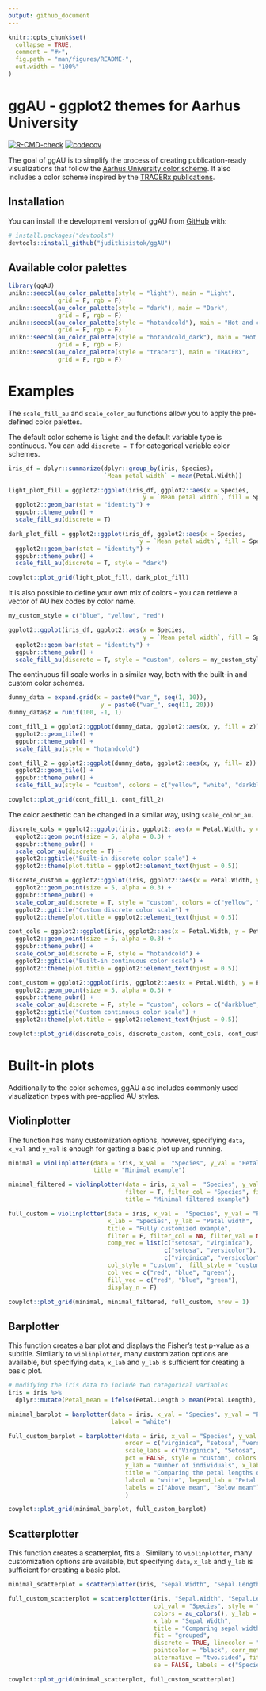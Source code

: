 ```yaml
---
output: github_document
---
```


<!-- README.md is generated from README.Rmd. Please edit that file -->

```r
knitr::opts_chunk$set(
  collapse = TRUE,
  comment = "#>",
  fig.path = "man/figures/README-",
  out.width = "100%"
)
```

# ggAU - ggplot2 themes for Aarhus University

<!-- badges: start -->
[![R-CMD-check](https://github.com/juditkisistok/ggAU/actions/workflows/check-standard.yaml/badge.svg)](https://github.com/juditkisistok/ggAU/actions/workflows/check-standard.yaml)
[![codecov](https://codecov.io/gh/juditkisistok/ggAU/branch/master/graph/badge.svg?token=QOHSNRTDEN)](https://codecov.io/gh/juditkisistok/ggAU)
<!-- badges: end -->

The goal of ggAU is to simplify the process of creating publication-ready visualizations that follow the [Aarhus University color scheme](https://medarbejdere.au.dk/en/administration/communication/guidelines/guidelinesforcolours). It also includes a color scheme inspired by the [TRACERx publications](https://www.nature.com/collections/haffgaicaf). 

## Installation

You can install the development version of ggAU from [GitHub](https://github.com/) with:

``` r
# install.packages("devtools")
devtools::install_github("juditkisistok/ggAU")
```

## Available color palettes

```r
library(ggAU)
unikn::seecol(au_color_palette(style = "light"), main = "Light", 
              grid = F, rgb = F)
unikn::seecol(au_color_palette(style = "dark"), main = "Dark", 
              grid = F, rgb = F)
unikn::seecol(au_color_palette(style = "hotandcold"), main = "Hot and cold", 
              grid = F, rgb = F)
unikn::seecol(au_color_palette(style = "hotandcold_dark"), main = "Hot and cold (dark)", 
              grid = F, rgb = F)
unikn::seecol(au_color_palette(style = "tracerx"), main = "TRACERx", 
              grid = F, rgb = F)
```

# Examples

The `scale_fill_au` and `scale_color_au` functions allow you to apply the pre-defined color palettes. 

The default color scheme is `light` and the default variable type is continuous. You can add `discrete = T` for categorical variable color schemes.

```r
iris_df = dplyr::summarize(dplyr::group_by(iris, Species), 
                           `Mean petal width` = mean(Petal.Width))

light_plot_fill = ggplot2::ggplot(iris_df, ggplot2::aes(x = Species, 
                                      y = `Mean petal width`, fill = Species)) +
  ggplot2::geom_bar(stat = "identity") +
  ggpubr::theme_pubr() +
  scale_fill_au(discrete = T)

dark_plot_fill = ggplot2::ggplot(iris_df, ggplot2::aes(x = Species, 
                                     y = `Mean petal width`, fill = Species)) +
  ggplot2::geom_bar(stat = "identity") +
  ggpubr::theme_pubr() +
  scale_fill_au(discrete = T, style = "dark")

cowplot::plot_grid(light_plot_fill, dark_plot_fill)
```

It is also possible to define your own mix of colors - you can retrieve a vector of AU hex codes by color name. 

```r
my_custom_style = c("blue", "yellow", "red")

ggplot2::ggplot(iris_df, ggplot2::aes(x = Species, 
                                      y = `Mean petal width`, fill = Species)) +
  ggplot2::geom_bar(stat = "identity") +
  ggpubr::theme_pubr() +
  scale_fill_au(discrete = T, style = "custom", colors = my_custom_style)
```

The continuous fill scale works in a similar way, both with the built-in and custom color schemes.
```r
dummy_data = expand.grid(x = paste0("var_", seq(1, 10)),
                          y = paste0("var_", seq(11, 20)))
dummy_data$z = runif(100, -1, 1)

cont_fill_1 = ggplot2::ggplot(dummy_data, ggplot2::aes(x, y, fill = z)) +
  ggplot2::geom_tile() +
  ggpubr::theme_pubr() +
  scale_fill_au(style = "hotandcold")

cont_fill_2 = ggplot2::ggplot(dummy_data, ggplot2::aes(x, y, fill= z)) +
  ggplot2::geom_tile() +
  ggpubr::theme_pubr() +
  scale_fill_au(style = "custom", colors = c("yellow", "white", "darkblue"))

cowplot::plot_grid(cont_fill_1, cont_fill_2)
```

The color aesthetic can be changed in a similar way, using `scale_color_au`.

```r
discrete_cols = ggplot2::ggplot(iris, ggplot2::aes(x = Petal.Width, y = Petal.Length, color = Species)) +
  ggplot2::geom_point(size = 5, alpha = 0.3) +
  ggpubr::theme_pubr() +
  scale_color_au(discrete = T) +
  ggplot2::ggtitle("Built-in discrete color scale") +
  ggplot2::theme(plot.title = ggplot2::element_text(hjust = 0.5))

discrete_custom = ggplot2::ggplot(iris, ggplot2::aes(x = Petal.Width, y = Petal.Length, color = Species)) +
  ggplot2::geom_point(size = 5, alpha = 0.3) +
  ggpubr::theme_pubr() +
  scale_color_au(discrete = T, style = "custom", colors = c("yellow", "magenta", "darkblue")) +
  ggplot2::ggtitle("Custom discrete color scale") +
  ggplot2::theme(plot.title = ggplot2::element_text(hjust = 0.5))

cont_cols = ggplot2::ggplot(iris, ggplot2::aes(x = Petal.Width, y = Petal.Length, color = Petal.Length)) +
  ggplot2::geom_point(size = 5, alpha = 0.3) +
  ggpubr::theme_pubr() +
  scale_color_au(discrete = F, style = "hotandcold") +
  ggplot2::ggtitle("Built-in continuous color scale") +
  ggplot2::theme(plot.title = ggplot2::element_text(hjust = 0.5))

cont_custom = ggplot2::ggplot(iris, ggplot2::aes(x = Petal.Width, y = Petal.Length, color = Petal.Length)) +
  ggplot2::geom_point(size = 5, alpha = 0.3) +
  ggpubr::theme_pubr() +
  scale_color_au(discrete = F, style = "custom", colors = c("darkblue", "yellow", "magenta")) +
  ggplot2::ggtitle("Custom continuous color scale") +
  ggplot2::theme(plot.title = ggplot2::element_text(hjust = 0.5))

cowplot::plot_grid(discrete_cols, discrete_custom, cont_cols, cont_custom)
```

# Built-in plots

Additionally to the color schemes, ggAU also includes commonly used visualization types with pre-applied AU styles.

## Violinplotter

The function has many customization options, however, specifying `data`, `x_val` and `y_val` is enough for getting a basic plot up and running.

```r
minimal = violinplotter(data = iris, x_val =  "Species", y_val = "Petal.Width",
                        title = "Minimal example")

minimal_filtered = violinplotter(data = iris, x_val =  "Species", y_val = "Petal.Width",
                                 filter = T, filter_col = "Species", filter_val = c("setosa", "virginica"),
                                 title = "Minimal filtered example")

full_custom = violinplotter(data = iris, x_val =  "Species", y_val = "Petal.Width", 
                            x_lab = "Species", y_lab = "Petal width", 
                            title = "Fully customized example",
                            filter = F, filter_col = NA, filter_val = NA,
                            comp_vec = list(c("setosa", "virginica"), 
                                            c("setosa", "versicolor"), 
                                            c("virginica", "versicolor")),
                            col_style = "custom",  fill_style = "custom", 
                            col_vec = c("red", "blue", "green"), 
                            fill_vec = c("red", "blue", "green"),
                            display_n = F)

cowplot::plot_grid(minimal, minimal_filtered, full_custom, nrow = 1)
```

## Barplotter

This function creates a bar plot and displays the Fisher's test p-value as a subtitle. Similarly to `violinplotter`, many customization options are available, but specifying `data`, `x_lab` and `y_lab` is sufficient for creating a basic plot.

```r
# modifying the iris data to include two categorical variables
iris = iris %>%
  dplyr::mutate(Petal_mean = ifelse(Petal.Length > mean(Petal.Length), "above_mean", "below_mean"))

minimal_barplot = barplotter(data = iris, x_val = "Species", y_val = "Petal_mean",
                             labcol = "white")

full_custom_barplot = barplotter(data = iris, x_val = "Species", y_val = "Petal_mean",
                                 order = c("virginica", "setosa", "versicolor"),
                                 scale_labs = c("Virginica", "Setosa", "Versicolor"),
                                 pct = FALSE, style = "custom", colors = c("darkblue", "magenta"),
                                 y_lab = "Number of individuals", x_lab = "",
                                 title = "Comparing the petal lengths of different species",
                                 labcol = "white", legend_lab = "Petal length category",
                                 labels = c("Above mean", "Below mean")
                                 )

cowplot::plot_grid(minimal_barplot, full_custom_barplot)
```

## Scatterplotter

This function creates a scatterplot, fits a . Similarly to `violinplotter`, many customization options are available, but specifying `data`, `x_lab` and `y_lab` is sufficient for creating a basic plot.

```r
minimal_scatterplot = scatterplotter(iris, "Sepal.Width", "Sepal.Length")

full_custom_scatterplot = scatterplotter(iris, "Sepal.Width", "Sepal.Length", 
                                         col_val = "Species", style = "tracerx",
                                         colors = au_colors(), y_lab = "Sepal Length",
                                         x_lab = "Sepal Width", 
                                         title = "Comparing sepal widths and lengths per species", 
                                         fit = "grouped",
                                         discrete = TRUE, linecolor = "black", 
                                         pointcolor = "black", corr_method = "pearson", 
                                         alternative = "two.sided", fit_method = "glm", 
                                         se = FALSE, labels = c("Species 1", "Species 2", "Species 3")) 

cowplot::plot_grid(minimal_scatterplot, full_custom_scatterplot)
```

